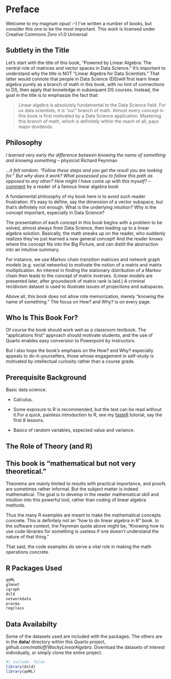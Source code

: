 

# Preface {.unnumbered}

Welcome to my magnum opus! :-) I've written a number of books, but
consider this one to be the most important.  [This work is licensed
under Creative Commons Zero v1.0 Universal]{.column-margin}

## Subtlety in the Title

Let's start with the title of this book, "Powered by Linear Algebra: The
central role of matrices and vector spaces in Data Science." It's
important to understand why the title is NOT "Linear Algebra for Data
Scientists." That latter would connote that people in Data Science
(DS)will first learn linear algebra purely as a branch of math in this
book, with no hint of connections to DS, then apply that knowledge in
subsequent DS courses. Instead, the goal in the title is to emphasize
the fact that:

> Linear algebra is absolutely fundamental to the Data Science field.
> For us data scientists, it is "our" branch of math.  Almost every
> concept in this book is first motivated by a Data Science application.
> Mastering this branch of math, which is definitely within the reach of
> all, pays major dividends.

## Philosophy

*I learned very early the difference between knowing the name of
something and knowing something* -- physicist Richard Feynman 

*...it felt random.  "Follow these steps and you get the
result you are looking for." But why does it work?  What possessed you
to follow this path as opposed to any other? How might I have come up
with this myself?* -- [comment](https://loreley.one/2024-09-pca) by
a reader of a famous linear algebra book

A fundamental philosophy of my book here is to avoid such reader
frustration. It's easy to define, say the dimension of a vector
subspace, but that's definitely not enough. What is the underlying
intuition? Why is the concept important, especially in Data Science?

The presentation of each concept in this book begins with a problem to
be solved, almost always from Data Science, then leading up to a linear
algebra solution.  Basically, the math sneaks up on the reader, who
suddenly realizes they've just learned a new general concept! And the
reader knows where the concept fits into the Big Picture, and can
distill the abstraction into an intuitive summary.

For instance, we use Markov chain transition matrices and network graph
models (e.g. social networks) to motivate the notion of a matrix and
matrix multiplication. An interest in finding the stationary
distribution of a Markov chain then leads to the concept of matrix
inverses. (Linear models are presented later, after groundwork of matrix
rank is laid.) A criminal recidivism dataset is used to illustrate
issues of projections and subspaces.

Above all, this book does not allow rote memorization, merely "knowing
the name of something." The focus on How? and Why? is on every page.

## Who Is This Book For?

Of course the book should work well as a classroom textbook. The
"applications first" approach should motivate students, and the use of
Quarto enables easy conversion to Powerpoint by instructors.

But I also hope the book's emphasis on the How? and Why? especially
appeals to do-it-yourselfers, those whose engagement in self-study is
motivated by intellectual curiosity rather than a course grade.

## Prerequisite Background

Basic data science:

* Calculus.  

* Some exposure to R is recommended, but the text can be read
without it.[For a quick, painless introduction to R, see my
[fasteR](https://github.com/matloff/fasteR) tutorial, say the first 8
lessons.]{.column-margin}

* Basics of random variables, expected value and variance.

## The Role of Theory (and R)

::: {.callout-important}

## This book is "mathematical but not very theoretical."

Theorems are mainly limited to results with practical importance, and
proofs are sometimes rather informal. But the subject matter is indeed
mathematical. The goal is to develop in the reader mathematical skill
and intuition into this powerful tool, rather than coding of linear algebra
methods.

Thus the many R examples are meant to make the mathematical concepts
concrete. This is definitely not an "how to do linear algebra in R"
book.  In the software context, the Feynman quote above might be,
"Knowing how to use code libraries for something is useless if one
doesn't understand the nature of that thing."

That said, the code examples do serve a vital role in making the math
operations concrete.

:::

## R Packages Used

``` r
qeML
glmnet
igraph
dsld
networkdata
pracma
regclass
```


## Data Availabilty

Some of the datasets used are included with the packages. The others are
in the **data/** directory within this Quarto project,
*github.com/matloff/WackyLinearAlgebra*. Download the datasets of
interest individually, or simply clone the entire project.

```r
#| include: false
library(dsld)
library(qeML)
```

